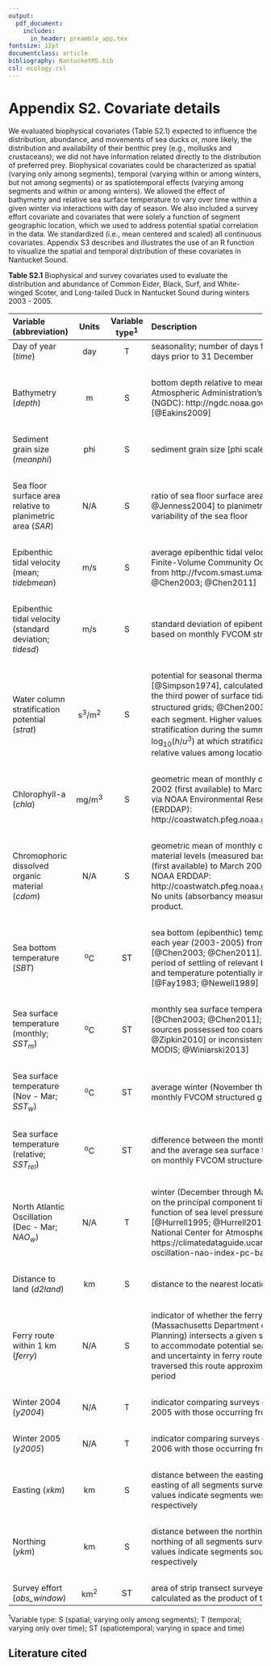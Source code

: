 ```yaml
---
output: 
  pdf_document:
    includes:
      in_header: preamble_app.tex
fontsize: 12pt
documentclass: article
bibliography: NantucketMS.bib
csl: ecology.csl
---
```


# Appendix S2. Covariate details

We evaluated biophysical covariates (Table S2.1) expected to influence the distribution, abundance, and movements of sea ducks or, more likely, the distribution and availability of their benthic prey (e.g., mollusks and crustaceans); we did not have information related directly to the distribution of preferred prey. Biophysical covariates could be characterized as spatial (varying only among segments), temporal (varying within or among winters, but not among segments) or as spatiotemporal effects (varying among segments and within or among winters). We allowed the effect of bathymetry and relative sea surface temperature to vary over time within a given winter via interactions with day of season.  We also included a survey effort covariate and covariates that were solely a function of segment geographic location, which we used to address potential spatial correlation in the data.  We standardized (i.e., mean centered and scaled) all continuous covariates.  Appendix S3 describes and illustrates the use of an R function to visualize the spatial and temporal distribution of these covariates in Nantucket Sound.

\newpage
\blscape

**Table S2.1** Biophysical and survey covariates used to evaluate the distribution and abundance of Common Eider, Black, Surf, and White-winged Scoter, and Long-tailed Duck in Nantucket Sound during winters 2003 - 2005. 

---------------------------------------------------------------------------------------------------------------------------
Variable                              Units     Variable  Description
(abbreviation)                                  type^1^              
---------------------------------- ----------- ---------- -----------------------------------------------------------------
Day of year (*time*)                   day         T      seasonality; number of days from 31 December; negative values	
                                                          indicate days prior to 31 December
                                                      
&nbsp;

Bathymetry (*depth*)                    m          S      bottom depth relative to mean high water; National Oceanic and 
                                                          Atmospheric Administration's (NOAA) National Geographic Data 
                                                          Center (NGDC): http://ngdc.noaa.gov/dem/squareCellGrid/download/385
                                                          [@Eakins2009]
                                           
&nbsp;

Sediment grain size (*meanphi*)        phi         S      sediment grain size [phi scale; @Poti2012] 

&nbsp;

Sea floor surface area                 N/A         S      ratio of sea floor surface area [calculated from bathymetry;  
relative to planimetric                                   @Jenness2004] to planimetric area; estimate of the topographic 
area (*SAR*)                                              variability of the sea floor

&nbsp;

Epibenthic tidal velocity              m/s         S      average epibenthic tidal velocity during 2003-2005 based on monthly 
(mean; *tidebmean*)                                       Finite-Volume Community Ocean Model (FVCOM) data [structured grids from 
                                                          http://fvcom.smast.umassd.edu/Data/FVCOM/NECOFS/Archive/; @Chen2003; 
                                                          @Chen2011]

&nbsp;

Epibenthic tidal velocity              m/s	       S	    standard deviation of epibenthic tidal velocity during 2003-2005 base 
(standard deviation; *tidesd*)			                      based on monthly FVCOM structured grids [@Chen2003; @Chen2011]

&nbsp;                              

Water column stratification         s^3^/m^2^      S	    potential for seasonal thermal stratification of the water column [@Simpson1974], 
potential (*strat*)			                                  calculated as the ratio of depth (*h*; from bathymetry) to 
                                                          the third power of surface tidal velocity [*u*; from monthly FVCOM 
                                                          structured grids; @Chen2003; @Chen2011]; we report log~10~(*h*/*u^3^*) for 
                                                          each segment.  Higher values indicate areas more prone to thermal 
                                                          stratification during the summer.  Although the numerical value of 
                                                          log~10~(*h*/*u^3^*) at which stratification occurs depends on the choice of
                                                          *u*, relative values among locations remain consistent [@Simpson2012]

&nbsp;                              

Chlorophyll-a (*chla*)               mg/m^3^	     S	    geometric mean of monthly composite chlorophyll-a levels from July 2002 
                                                          (first available) to March 2006; data from the Aqua MODIS satellite via 
                                                          NOAA Environmental Research Division's Data Access Program (ERDDAP): 
                                                          http://coastwatch.pfeg.noaa.gov/erddap/info/erdMEchlamday/index.html

&nbsp;                              

Chromophoric dissolved	              N/A	         S	    geometric mean of monthly composite chromophoric dissolved organic 
organic material (*cdom*)			                            material levels (measured based on absorbance values) from July 2002 (first
                                                          available) to March 2006; data from the Aqua MODIS satellite via NOAA ERDDAP:
                                                          http://coastwatch.pfeg.noaa.gov/erddap/info/erdMEcdommday/index.html.  No units
                                                          (absorbancy measure).  Note the experimental nature of this product.

&nbsp;                              

Sea bottom temperature (*SBT*)      	^o^C	      ST	    sea bottom (epibenthic) temperature averaged from May to October for each 
                                                          year (2003-2005) from monthly FVCOM structured grids [@Chen2003; @Chen2011].  
                                                          May through October corresponds to the period of settling of relevant bivalve 
                                                          spawn in the area [@Evans2011], and temperature potentially influences mussel
                                                          settling and growth [@Fay1983; @Newell1989]

&nbsp;                                                                                        

Sea surface temperature	              ^o^C	      ST	    monthly sea surface temperature from monthly FVCOM structured grid [@Chen2003;
(monthly; *SST~m~*)			                                  @Chen2011]; available alternative sea surface temperature sources possessed 
                                                          too coarse resolution [e.g., AHVRR Pathfinder; @Zipkin2010] or inconsistent
                                                          measurements in the study area [e.g., Aqua MODIS; @Winiarski2013]

&nbsp;

Sea surface temperature               ^o^C	      ST	    average winter (November through March) sea surface temperature from monthly
(Nov - Mar; *SST~w~*)			                                FVCOM structured grids [@Chen2003; @Chen2011] 

&nbsp;

Sea surface temperature               ^o^C        ST	    difference between the monthly sea surface temperature of a segment and the
(relative; *SST~rel~*)                                    average sea surface temperature of the entire study area; based on monthly 
                                                          FVCOM structured grids [@Chen2003; @Chen2011]
                                                          
&nbsp;

North Atlantic Oscillation            N/A          T      winter (December through March) North Atlantic Oscillation index based on
(Dec - Mar; *NAO~w~*)			                                the principal component time series of the leading empirical orthogonal 
                                                          function of sea level pressure anomalies over the Atlantic sector 
                                                          [@Hurrell1995; @Hurrell2010]; data from the Climate Analysis Section, 
                                                          National Center for Atmospheric Research: 
                                                          https://climatedataguide.ucar.edu/climate-data/hurrell-north-atlantic-oscillation-nao-index-pc-based 
                                                          (accessed 14 April 2014)

&nbsp;

Distance to land (*d2land*)           km           S	    distance to the nearest location of zero depth (from bathymetry)

&nbsp;

Ferry route within 1 km 	            N/A	         S      indicator of whether the ferry route from Cape Cod to Nantucket (Massachusetts
(*ferry*)                                                 Department of Transportation, Office of Transportation Planning) intersects
                                                          a given segment; the ferry route was buffered by 1 km to accommodate potential 
                                                          sea duck responses to ship traffic at a distance and uncertainty in ferry route 
                                                          [@Larsen2005; @DeLaCruz2014].  Ferries traversed this route approximately 16                                                  
                                                          times per day during the study period
                                                         
&nbsp;

Winter 2004 (*y2004*)                 N/A	         T	    indicator comparing surveys occurring from November 2004 through April 2005 
                                                          with those occurring from December 2003 through April 2004
                                                         
&nbsp;

Winter 2005 (*y2005*)                 N/A          T      indicator comparing surveys occurring from October 2005 through March 2006 
                                                          with those occurring from December 2003 through April 2004

&nbsp;

Easting (*xkm*)	                      km           S	    distance between the easting of a segment center from the median easting of 
                                                          all segments surveyed in the study area; negative and positive values indicate
                                                          segments west and east of the median easting, respectively

&nbsp;

Northing (*ykm*)                      km           S	    distance between the northing of a segment center from the median northing of 
                                                          all segments surveyed in the study area; negative and positive values indicate
                                                          segments south and north of the median northing, respectively

&nbsp;

Survey effort (*obs_window*)         km^2^	      ST      area of strip transect surveyed in a given segment on a given survey date;
                                                          calculated as the product of the length and width of the strip transect
                                                         
-----------------------------------------------------------------------------------------------------------------------
^1^Variable type: S (spatial; varying only among segments); T (temporal; varying only over time); ST (spatiotemporal; varying in space and time)
\elscape

## Literature cited
\setlength{\parindent}{0pt} 
\hangparas{16pt}{1}